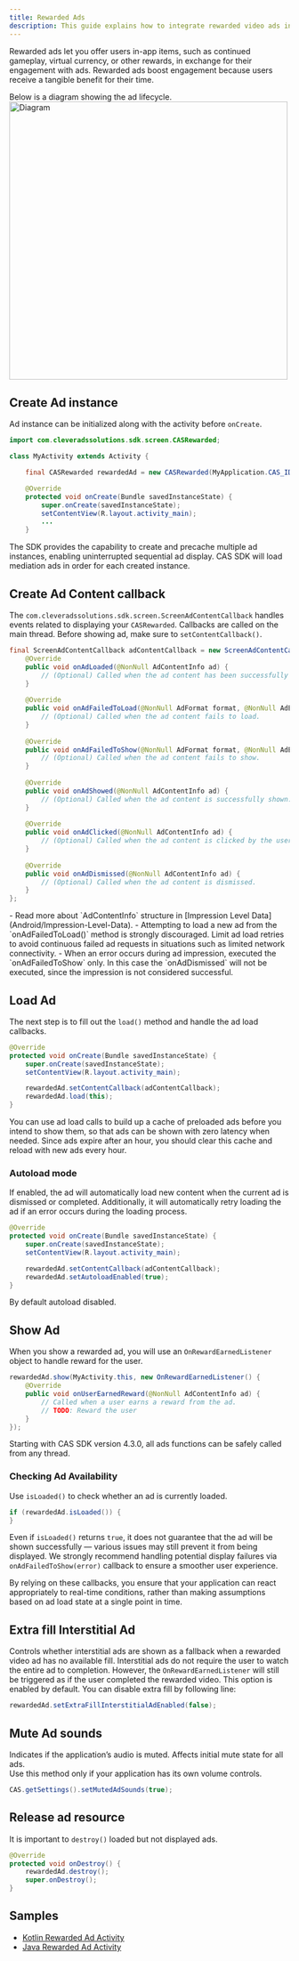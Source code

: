 ```yaml
---
title: Rewarded Ads
description: This guide explains how to integrate rewarded video ads into an Android app.
---
```


Rewarded ads let you offer users in-app items, such as continued gameplay, virtual currency, or other rewards, in exchange for their engagement with ads. 
Rewarded ads boost engagement because users receive a tangible benefit for their time.

Below is a diagram showing the ad lifecycle.
<Image zoom src="/assets/Lifecycle-Rewarded-Ad.png" alt="Diagram" height="500" />


## Create Ad instance
Ad instance can be initialized along with the activity before `onCreate`.
```java
import com.cleveradssolutions.sdk.screen.CASRewarded;

class MyActivity extends Activity {

    final CASRewarded rewardedAd = new CASRewarded(MyApplication.CAS_ID);

    @Override
    protected void onCreate(Bundle savedInstanceState) {
        super.onCreate(savedInstanceState);
        setContentView(R.layout.activity_main);
        ...
    }
```

The SDK provides the capability to create and precache multiple ad instances, enabling uninterrupted sequential ad display. CAS SDK will load mediation ads in order for each created instance.

## Create Ad Content callback
The `com.cleveradssolutions.sdk.screen.ScreenAdContentCallback` handles events related to displaying your `CASRewarded`. Callbacks are called on the main thread. Before showing ad, make sure to `setContentCallback()`.

```java
final ScreenAdContentCallback adContentCallback = new ScreenAdContentCallback() {  
    @Override  
    public void onAdLoaded(@NonNull AdContentInfo ad) {  
        // (Optional) Called when the ad content has been successfully loaded.  
    }  
  
    @Override  
    public void onAdFailedToLoad(@NonNull AdFormat format, @NonNull AdError error) {  
        // (Optional) Called when the ad content fails to load.  
    }  
  
    @Override  
    public void onAdFailedToShow(@NonNull AdFormat format, @NonNull AdError error) {  
        // (Optional) Called when the ad content fails to show.  
    }  
  
    @Override  
    public void onAdShowed(@NonNull AdContentInfo ad) {  
        // (Optional) Called when the ad content is successfully shown.  
    }  
  
    @Override  
    public void onAdClicked(@NonNull AdContentInfo ad) {  
        // (Optional) Called when the ad content is clicked by the user.  
    }  
  
    @Override  
    public void onAdDismissed(@NonNull AdContentInfo ad) {  
        // (Optional) Called when the ad content is dismissed.  
    }  
};
```

<Info>
- Read more about `AdContentInfo` structure in [Impression Level Data](Android/Impression-Level-Data).
- Attempting to load a new ad from the `onAdFailedToLoad()` method is strongly discouraged. Limit ad load retries to avoid continuous failed ad requests in situations such as limited network connectivity.
- When an error occurs during ad impression, executed the `onAdFailedToShow` only.  In this case the `onAdDismissed` will not be executed, since the impression is not considered successful.
</Info>

## Load Ad
The next step is to fill out the `load()` method and handle the ad load callbacks.
```java
@Override
protected void onCreate(Bundle savedInstanceState) {
    super.onCreate(savedInstanceState);
    setContentView(R.layout.activity_main);

    rewardedAd.setContentCallback(adContentCallback);
    rewardedAd.load(this);
}
```

You can use ad load calls to build up a cache of preloaded ads before you intend to show them, so that ads can be shown with zero latency when needed. Since ads expire after an hour, you should clear this cache and reload with new ads every hour.

### Autoload mode
If enabled, the ad will automatically load new content when the current ad is dismissed or completed. Additionally, it will automatically retry loading the ad if an error occurs during the loading process.  

```java
@Override
protected void onCreate(Bundle savedInstanceState) {
    super.onCreate(savedInstanceState);
    setContentView(R.layout.activity_main);

    rewardedAd.setContentCallback(adContentCallback);
    rewardedAd.setAutoloadEnabled(true);
}
```
By default autoload disabled.

## Show Ad
When you show a rewarded ad, you will use an `OnRewardEarnedListener` object to handle reward for the user.

```java
rewardedAd.show(MyActivity.this, new OnRewardEarnedListener() {  
    @Override  
    public void onUserEarnedReward(@NonNull AdContentInfo ad) {  
        // Called when a user earns a reward from the ad.
        // TODO: Reward the user
    }  
});
```

Starting with CAS SDK version 4.3.0, all ads functions can be safely called from any thread.

### Checking Ad Availability
Use `isLoaded()` to check whether an ad is currently loaded.
```java
if (rewardedAd.isLoaded()) {
}
```
Even if `isLoaded()` returns `true`, it does not guarantee that the ad will be shown successfully — various issues may still prevent it from being displayed. We strongly recommend handling potential display failures via `onAdFailedToShow(error)` callback to ensure a smoother user experience.

By relying on these callbacks, you ensure that your application can react appropriately to real-time conditions, rather than making assumptions based on ad load state at a single point in time.

## Extra fill Interstitial Ad
Controls whether interstitial ads are shown as a fallback when a rewarded video ad has no available fill. Interstitial ads do not require the user to watch the entire ad to completion. However, the `OnRewardEarnedListener` will still be triggered as if the user completed the rewarded video.
This option is enabled by default. You can disable extra fill by following line:
```java
rewardedAd.setExtraFillInterstitialAdEnabled(false);
```

## Mute Ad sounds
Indicates if the application’s audio is muted. Affects initial mute state for all ads.  
Use this method only if your application has its own volume controls.  
```java
CAS.getSettings().setMutedAdSounds(true);
```

## Release ad resource
It is important to `destroy()` loaded but not displayed ads.
```java
@Override  
protected void onDestroy() {  
    rewardedAd.destroy();  
    super.onDestroy();  
}
```

## Samples
- [Kotlin Rewarded Ad Activity](https://github.com/cleveradssolutions/CAS-Android/blob/master/kotlinSample/src/main/java/com/cleveradssolutions/sampleapp/rewarded/RewardedAdActivity.kt)
- [Java Rewarded Ad Activity](https://github.com/cleveradssolutions/CAS-Android/blob/master/javaSample/src/main/java/com/cleveradssolutions/sampleapp/rewarded/RewardedAdActivity.java)
